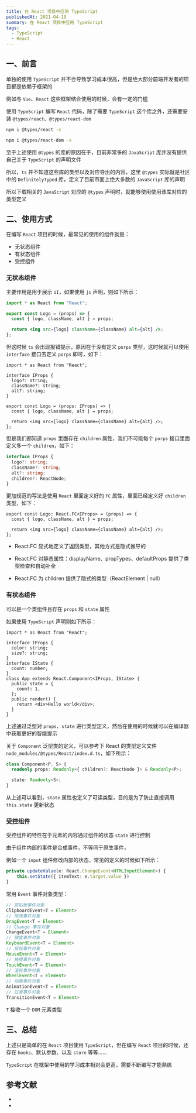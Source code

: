 ```yaml
---
title: 在 React 项目中应用 TypeScript
publishedAt: 2021-04-19
summary: 在 React 项目中应用 TypeScript
tags:
  - TypeScript
  - React
---
```


## 一、前言

单独的使用 `TypeScript` 并不会导致学习成本很高，但是绝大部分前端开发者的项目都是依赖于框架的

例如与 `Vue`、`React` 这些框架结合使用的时候，会有一定的门槛

使用 `TypeScript` 编写 `React` 代码，除了需要 `TypeScript` 这个库之外，还需要安装 `@types/react`、`@types/react-dom`

```bash
npm i @types/react -s

npm i @types/react-dom -s
```

至于上述使用 `@types` 的库的原因在于，目前非常多的 `JavaScript` 库并没有提供自己关于 `TypeScript` 的声明文件

所以，`ts` 并不知道这些库的类型以及对应导出的内容，这里 `@types` 实际就是社区中的 `DefinitelyTyped` 库，定义了目前市面上绝大多数的 `JavaScript` 库的声明

所以下载相关的 `JavaScript` 对应的 `@types` 声明时，就能够使用使用该库对应的类型定义

## 二、使用方式

在编写 `React` 项目的时候，最常见的使用的组件就是：

- 无状态组件
- 有状态组件
- 受控组件

### 无状态组件

主要作用是用于展示 `UI`，如果使用 `js` 声明，则如下所示：

```jsx
import * as React from "React";

export const Logo = (props) => {
  const { logo, className, alt } = props;

  return <img src={logo} className={className} alt={alt} />;
};
```

但这时候 `ts` 会出现报错提示，原因在于没有定义 `porps` 类型，这时候就可以使用 `interface` 接口去定义 `porps` 即可，如下：

```tsx
import * as React from "React";

interface IProps {
  logo?: string;
  className?: string;
  alt?: string;
}

export const Logo = (props: IProps) => {
  const { logo, className, alt } = props;

  return <img src={logo} className={className} alt={alt} />;
};
```

但是我们都知道 `props` 里面存在 `children` 属性，我们不可能每个 `porps` 接口里面定义多一个 `children`，如下：

```ts
interface IProps {
  logo?: string;
  className?: string;
  alt?: string;
  children?: ReactNode;
}
```

更加规范的写法是使用 `React` 里面定义好的 `FC` 属性，里面已经定义好 `children` 类型，如下：

```tsx
export const Logo: React.FC<IProps> = (props) => {
  const { logo, className, alt } = props;

  return <img src={logo} className={className} alt={alt} />;
};
```

- React.FC 显式地定义了返回类型，其他方式是隐式推导的

- React.FC 对静态属性：displayName、propTypes、defaultProps 提供了类型检查和自动补全
- React.FC 为 children 提供了隐式的类型（ReactElement | null）

### 有状态组件

可以是一个类组件且存在 `props` 和 `state` 属性

如果使用 `TypeScript` 声明则如下所示：

```tsx
import * as React from "React";

interface IProps {
  color: string;
  size?: string;
}
interface IState {
  count: number;
}
class App extends React.Component<IProps, IState> {
  public state = {
    count: 1,
  };
  public render() {
    return <div>Hello world</div>;
  }
}
```

上述通过泛型对 `props`、`state` 进行类型定义，然后在使用的时候就可以在编译器中获取更好的智能提示

关于 `Component` 泛型类的定义，可以参考下 React 的类型定义文件 `node_modules/@types/React/index.d.ts`，如下所示：

```ts
class Component<P, S> {
  readonly props: Readonly<{ children?: ReactNode }> & Readonly<P>;

  state: Readonly<S>;
}
```

从上述可以看到，`state` 属性也定义了可读类型，目的是为了防止直接调用 `this.state` 更新状态

### 受控组件

受控组件的特性在于元素的内容通过组件的状态 `state` 进行控制

由于组件内部的事件是合成事件，不等同于原生事件，

例如一个 `input` 组件修改内部的状态，常见的定义的时候如下所示：

```ts
private updateValue(e: React.ChangeEvent<HTMLInputElement>) {
    this.setState({ itemText: e.target.value })
}
```

常用 `Event` 事件对象类型：

```typescript
// 剪贴板事件对象
ClipboardEvent<T = Element>
// 拖拽事件对象
DragEvent<T = Element>
// Change 事件对象
ChangeEvent<T = Element>
// 键盘事件对象
KeyboardEvent<T = Element>
// 鼠标事件对象
MouseEvent<T = Element>
// 触摸事件对象
TouchEvent<T = Element>
// 滚轮事件对象
WheelEvent<T = Element>
// 动画事件对象
AnimationEvent<T = Element>
// 过渡事件对象
TransitionEvent<T = Element>
```

`T` 接收一个 `DOM` 元素类型

## 三、总结

上述只是简单的在 `React` 项目使用 `TypeScript`，但在编写 `React` 项目的时候，还存在 `hooks`、默认参数、以及 `store` 等等......

`TypeScript` 在框架中使用的学习成本相对会更高，需要不断编写才能熟练

## 参考文献

- [](https://juejin.cn/post/6952696734078369828)
- [](https://juejin.cn/post/6844903684422254606)
